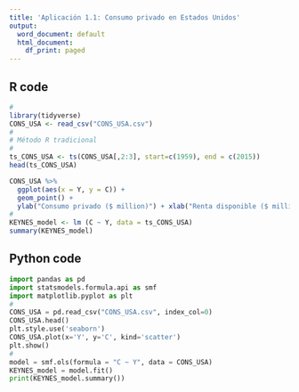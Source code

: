 ```yaml
---
title: 'Aplicación 1.1: Consumo privado en Estados Unidos'
output:
  word_document: default
  html_document:
    df_print: paged
---
```


## R code

```r
#
library(tidyverse)
CONS_USA <- read_csv("CONS_USA.csv")
#
# Método R tradicional
#
ts_CONS_USA <- ts(CONS_USA[,2:3], start=c(1959), end = c(2015))
head(ts_CONS_USA)

CONS_USA %>%
  ggplot(aes(x = Y, y = C)) +
  geom_point() +
  ylab("Consumo privado ($ million)") + xlab("Renta disponible ($ million)")
#
KEYNES_model <- lm (C ~ Y, data = ts_CONS_USA)
summary(KEYNES_model)
```

## Python code

```python
import pandas as pd
import statsmodels.formula.api as smf
import matplotlib.pyplot as plt
#
CONS_USA = pd.read_csv("CONS_USA.csv", index_col=0)
CONS_USA.head()
plt.style.use('seaborn')
CONS_USA.plot(x='Y', y='C', kind='scatter')
plt.show()
#
model = smf.ols(formula = "C ~ Y", data = CONS_USA)
KEYNES_model = model.fit()
print(KEYNES_model.summary())
```

